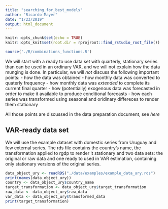 ```yaml
---
title: "searching_for_best_models"
author: "Ricardo Mayer"
date: "1/23/2019"
output: html_document
---
```



```r
knitr::opts_chunk$set(echo = TRUE)
knitr::opts_knit$set(root.dir = rprojroot::find_rstudio_root_file())
```

```r
source('./R/combinations_functions.R')
```

We will start with a ready to use data set with quarterly, stationary series than can be used in an ordinary VAR, and we will not explain how the data munging is done. In particular, we will *not* discuss the following important points:
    - how the data was obtained
    - how monthly data was converted to quaterly frequency
    - how monthly data was *extended* to complete its current final quarter
    - how (potentially) exogenous data was forecasted in order to make it available to produce conditional forecasts
    - how each series was transformed using seasonal and oridinary differeces to render them stationary
    
All those points are discussed in the data preparation document, see *here*

## VAR-ready data set
    
We will use the example dataset with domestic series from Uruguay and few external series. The rds file contains the country's name, the transformation applied to rgdp to render it stationary and two data sets: the original or raw data and one ready to used in VAR estimation,  containing only stationary versions of the original series. 


```r
data_object_ury <- readRDS("./data/examples/example_data_ury.rds")
print(names(data_object_ury))
country <- data_object_ury$country_name
target_transformation <- data_object_ury$target_transformation
raw_data <- data_object_ury$raw_data
var_data <- data_object_ury$transformed_data
print(target_transformation)
```

